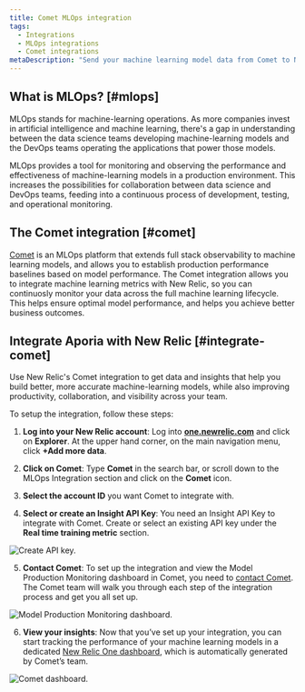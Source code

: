 ```yaml
---
title: Comet MLOps integration
tags:
  - Integrations
  - MLOps integrations  
  - Comet integrations
metaDescription: "Send your machine learning model data from Comet to New Relic to understand your model's performance."
---
```


## What is MLOps? [#mlops]

MLOps stands for machine-learning operations. As more companies invest in artificial intelligence and machine learning, there's a gap in understanding between the data science teams developing machine-learning models and the DevOps teams operating the applications that power those models.

MLOps provides a tool for monitoring and observing the performance and effectiveness of machine-learning models in a production environment. This increases the possibilities for collaboration between data science and DevOps teams, feeding into a continuous process of development, testing, and operational monitoring.

## The Comet integration [#comet]

[Comet](https://www.comet.ml/site/) is an MLOps platform that extends full stack observability to machine learning models, and allows you to establish production performance baselines based on model performance. The Comet integration allows you to integrate machine learning metrics with New Relic, so you can continuosly monitor your data across the full machine learning lifecycle. This helps ensure optimal model performance, and helps you achieve better business outcomes. 

## Integrate Aporia with New Relic [#integrate-comet] 

Use New Relic's Comet integration to get data and insights that help you build better, more accurate machine-learning models, while also improving productivity, collaboration, and visibility across your team.

To setup the integration, follow these steps:

1. **Log into your New Relic account**: Log into **[one.newrelic.com](https://one.newrelic.com)** and click on **Explorer**. At the upper hand corner, on the main navigation menu, click **+Add more data**.

2. **Click on Comet**: Type **Comet** in the search bar, or scroll down to the MLOps Integration section and click on the **Comet** icon.  

3. **Select the account ID** you want Comet to integrate with.

4. **Select or create an Insight API Key**: You need an Insight API Key to integrate with Comet. Create or select an existing API key under the **Real time training metric** section. 

![Create API key.](./images/comet01.png "Create API key")

5. **Contact Comet**: To set up the integration and view the Model Production Monitoring dashboard in Comet, you need to [contact Comet](mailto:sales@comet.ml). The Comet team will walk you through each step of the integration process and get you all set up.

![Model Production Monitoring dashboard.](./images/comet02.png "Model Production Monitoring dashboard")

6. **View your insights**: Now that you’ve set up your integration, you can start tracking the performance of your machine learning models in a dedicated [New Relic One dashboard](/docs/query-your-data/explore-query-data/dashboards/introduction-dashboards/), which is automatically generated by Comet’s team. 

![Comet dashboard.](./images/comet03.png "Comet dashboard")

